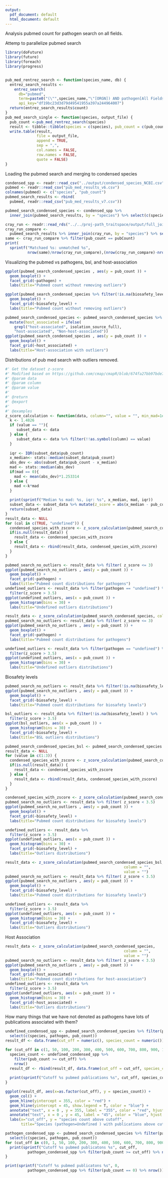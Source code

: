 ```yaml
---
output:
  pdf_document: default
  html_document: default
---
```

Analysis pubmed count for pathogen search on all fields. 

Attemp to parallelize pubmed search 
```r
library(doFuture)
library(future)
library(foreach)
library(progress)


pub_med_rentrez_search <- function(species_name, db) {
  entrez_search_results <- 
    entrez_search(
      db="pubmed", 
      term=paste0("(\"",species_name,"\"[ORGN]) AND pathogen[All Fields]"), 
      api_key="df19bc23d3d79d49541955a397a244964007")
  return(entrez_search_results$count)
}
pub_med_search_single <- function(species, output_file) {
  pub_count <-pub_med_rentrez_search(species)
  result <- tibble::tibble(species = c(species), pub_count = c(pub_count))
  write.table(result, 
              file = output_file, 
              append = TRUE,
              sep = ",", 
              col.names = FALSE, 
              row.names = FALSE, 
              quote = FALSE)
}
```

Loading the pubmed search and merging to condensed species
```r
condensed_spp <- readr::read_csv("../output/condensed_species_NCBI.csv")
pubmed <- readr::read_csv("pub_med_results_v6.csv")
colnames(pubmed) <- c("species", "pub_count")
pubmed_search_results <- rbind(
  pubmed, readr::read_csv("pub_med_results_v7.csv")) 

pubmed_search_condensed_species <- condensed_spp %>% 
  inner_join(pubmed_search_results, by = "species") %>% select(c(species, pathogen, biosafety_level, cogem_classification, pub_count, isolation_source_full))
```

```r
cray_run <- readr::read_rds("../../proj-path_traitspace/output/full_joined_dataset.RDS")
cray_run_compare <- 
  pubmed_search_results %>% inner_join(cray_run, by = "species") %>% select(c(species, pub_count, pubCount))
same <- cray_run_compare %>% filter(pub_count == pubCount)
print(
  sprintf("Matchaed %s: unmatched %s",
          nrow(same)/nrow(cray_run_compare),(nrow(cray_run_compare)-nrow(same))/nrow(cray_run_compare)))
```

Visualizing the pubmed vs pathogens, bsl, and host-association

```r
ggplot(pubmed_search_condensed_species , aes(y = pub_count )) + 
  geom_boxplot() + 
  facet_grid(~pathogen) + 
  labs(title="Pubmed count without removing outliers")
```

```r
ggplot(pubmed_search_condensed_species %>% filter(!is.na(biosafety_level)) , aes(y = pub_count )) + 
  geom_boxplot() + 
  facet_grid(~biosafety_level) + 
  labs(title="Pubmed count without removing outliers")
```

```r
pubmed_search_condensed_species <- pubmed_search_condensed_species %>% 
  mutate(host_associated = ifelse(
    grepl("host-associated", isolation_source_full), 
    "host-associated", "Non-host-associated"))
ggplot(pubmed_search_condensed_species , aes(y = pub_count )) + 
  geom_boxplot() + 
  facet_grid(~host_associated) + 
  labs(title="Host-association with outliers")
```

Distributions of pub med search with outliers removed. 
```r
#' Get the dataset z-score
#' Modified based on https://github.com/cmap/cmapR/blob/674fa27bb97bde75b492a5d262cef2ce321c6c3c/R/math.R#L19
#' @param data 
#' @param column 
#' @param value 
#'
#' @return
#' @export
#'
#' @examples
z_score_calculation <- function(data, column="", value = "", min_mad=1e-6){
  k <- 1.4826
  if (value == ""){
     subset_data <- data
  } else {
     subset_data <- data %>% filter(!!as.symbol(column) == value) 
  }
  
  iqr <- IQR(subset_data$pub_count)
  x_median<- stats::median(subset_data$pub_count)
  abs_dev <- abs(subset_data$pub_count - x_median) 
  mad <- stats::median(abs_dev) 
  if(mad == 0){
    mad <- mean(abs_dev)*1.253314
  } else {
    mad <-k*mad
  }
  
  print(sprintf("Median %s mad: %s, iqr: %s", x_median, mad, iqr))
  subset_data <- subset_data %>% mutate(z_score = abs(x_median - pub_count)/(mad))
  return(subset_data)
}
result_data <- NULL
for (col in c(TRUE, "undefined")) {
  condensed_species_with_zscore <- z_score_calculation(pubmed_search_condensed_species, "pathogen", col)
  if(is.null(result_data)) {
    result_data <- condensed_species_with_zscore
  } else {
    result_data <- rbind(result_data, condensed_species_with_zscore)
  }
}

pubmed_search_no_outliers <- result_data %>% filter( z_score <= 3)
ggplot(pubmed_search_no_outliers , aes(y = pub_count )) +
  geom_boxplot() +
  facet_grid(~pathogen) +
  labs(title="Pubmed count distributions for pathogens") 
undefined_outliers <- result_data %>% filter(pathogen == "undefined") %>% 
  filter(z_score > 3.5)
ggplot(undefined_outliers, aes(x = pub_count )) +
  geom_histogram(bins = 30) + 
  labs(title="Undefined outliers distributions")
```

```r
result_data <- z_score_calculation(pubmed_search_condensed_species, column = "", value = "")
pubmed_search_no_outliers <- result_data %>% filter( z_score <= 3)
ggplot(pubmed_search_no_outliers , aes(y = pub_count )) +
  geom_boxplot() +
  facet_grid(~pathogen) +
  labs(title="Pubmed count distributions for pathogens") 

undefined_outliers <- result_data %>% filter(pathogen == "undefined") %>% 
  filter(z_score > 3.5)
ggplot(undefined_outliers, aes(x = pub_count )) +
  geom_histogram(bins = 30) + 
  labs(title="Undefined outliers distributions")
```

Biosafety levels

```r
pubmed_search_no_outliers <- result_data %>% filter(!is.na(biosafety_level) & z_score <= 3)
ggplot(pubmed_search_no_outliers , aes(y = pub_count )) +
  geom_boxplot() +
  facet_grid(~biosafety_level) +
  labs(title="Pubmed count distributions for biosafety levels") 

bsl_outliers <- result_data %>% filter(!is.na(biosafety_level) ) %>% 
  filter(z_score > 3.5)
ggplot(bsl_outliers, aes(x = pub_count )) +
  geom_histogram(bins = 30) + 
  facet_grid(~biosafety_level) +
  labs(title="BSL outliers distributions")
```

```r
pubmed_search_condensed_species_bsl <- pubmed_search_condensed_species %>% filter(!is.na(biosafety_level))
result_data <- NULL
for (value in c(1:3)) {
  condensed_species_with_zscore <- z_score_calculation(pubmed_search_condensed_species, "biosafety_level", value)
  if(is.null(result_data)) {
    result_data <- condensed_species_with_zscore
  } else {
    result_data <- rbind(result_data, condensed_species_with_zscore)
  }
}

condensed_species_with_zscore <- z_score_calculation(pubmed_search_condensed_species, "biosafety_level", value)
pubmed_search_no_outliers <- result_data %>% filter( z_score < 3.5)
ggplot(pubmed_search_no_outliers , aes(y = pub_count )) +
  geom_boxplot() +
  facet_grid(~biosafety_level) + 
  labs(title="Pubmed count distributions for biosafety levels")

undefined_outliers <- result_data %>% 
  filter(z_score > 3.5)
ggplot(undefined_outliers, aes(x = pub_count )) +
  geom_histogram(bins = 30) + 
  facet_grid(~biosafety_level) + 
  labs(title="Outliers distributions")
```


```r
result_data <- z_score_calculation(pubmed_search_condensed_species_bsl, 
                                                     column = "", 
                                                     value = "")
pubmed_search_no_outliers <- result_data %>% filter( z_score < 3.5)
ggplot(pubmed_search_no_outliers , aes(y = pub_count )) +
  geom_boxplot() +
  facet_grid(~biosafety_level) + 
  labs(title="Pubmed count distributions for biosafety levels")

undefined_outliers <- result_data %>% 
  filter(z_score > 3.5)
ggplot(undefined_outliers, aes(x = pub_count )) +
  geom_histogram(bins = 30) + 
  facet_grid(~biosafety_level) + 
  labs(title="Outliers distributions")
```
Host Association
```r
result_data <- z_score_calculation(pubmed_search_condensed_species, 
                                                     column = "", 
                                                     value = "")
pubmed_search_no_outliers <- result_data %>% filter( z_score < 3.5)
ggplot(pubmed_search_no_outliers , aes(y = pub_count )) +
  geom_boxplot() +
  facet_grid(~host_associated) + 
  labs(title="Pubmed count distributions for host-association")
undefined_outliers <- result_data %>% 
  filter(z_score > 3.5)
ggplot(undefined_outliers, aes(x = pub_count )) +
  geom_histogram(bins = 30) + 
  facet_grid(~host_associated) + 
  labs(title="Outliers distributions")
```
How many things that we have not denoted as pathogens have lots of publications associated with them?

```r

undefined_condensed_spp <- pubmed_search_condensed_species %>% filter(pathogen == "undefined") %>% 
  select(c(species, pathogen, pub_count))
result_df <- data.frame(cut_off = numeric(), species_count = numeric())

for (cut_off in c(1, 50, 100, 200, 300, 400, 500, 600, 700, 800, 900, 1000, 10000, 100000)){
  species_count <- undefined_condensed_spp %>%
    filter(pub_count >= cut_off) %>%
    nrow()
  result_df <- rbind(result_df, data.frame(cut_off = cut_off, species_count = species_count))
  
  print(sprintf("Cutoff %s pubmed publications %s", cut_off, species_count))
}
```

```r
ggplot(result_df, aes(x=as.factor(cut_off), y = species_count)) + 
  geom_col() + 
  geom_hline(yintercept = 355, color = "red") + 
  geom_hline(yintercept = 45, show.legend = T, color = "blue") + 
  annotate("text", x = 0 , y = 355, label = "355", color = "red", hjust = 0) + 
  annotate("text", x = 0 , y = 45, label = "45", color = "blue", hjust =0) +
  labs(x="cut_off", y = "species count above cutoff", 
       title="Species (pathogen=Undefined ) with publications above cutoff")
```

```r
pathogen_condensed_spp <- pubmed_search_condensed_species %>% filter(pathogen == TRUE) %>% 
  select(c(species, pathogen, pub_count))
for (cut_off in c(0, 1, 50, 100, 200, 300, 400, 500, 600, 700, 800, 900, 1000, 10000)){
  print(sprintf("Cutoff %s pubmed publicatons %s", cut_off,
          pathogen_condensed_spp %>% filter(pub_count >= cut_off) %>% nrow()))
}

print(sprintf("Cutoff %s pubmed publicatons %s", 0,
          pathogen_condensed_spp %>% filter(pub_count == 0) %>% nrow()))
```






